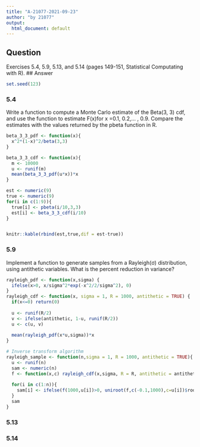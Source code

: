 ```yaml
---
title: "A-21077-2021-09-23"
author: "by 21077"
output:
  html_document: default
---
```


## Question
Exercises 5.4, 5.9, 5.13, and 5.14 (pages 149-151, Statistical Computating with R).
## Answer
```r
set.seed(123)
```

### 5.4
Write a function to compute a Monte Carlo estimate of the Beta(3, 3) cdf, and use the function to estimate F(x)for x =0.1, 0.2,... , 0.9. Compare the
estimates with the values returned by the pbeta function in R.
```r
beta_3_3_pdf <- function(x){
  x^2*(1-x)^2/beta(3,3) 
}

beta_3_3_cdf <- function(x){
  m <- 10000
  u <- runif(m)
  mean(beta_3_3_pdf(u*x))*x
}
```

```r
est <- numeric(9)
true <- numeric(9)
for(i in c(1:9)){
  true[i] <- pbeta(i/10,3,3)
  est[i] <- beta_3_3_cdf(i/10)
}


knitr::kable(rbind(est,true,dif = est-true))  
```

### 5.9
Implement a function to generate samples from a Rayleigh(σ) distribution, using antithetic variables. What is the percent reduction in variance?

```r
rayleigh_pdf <- function(x,sigma) {
  ifelse(x>0, x/sigma^2*exp(-x^2/2/sigma^2), 0)
}
rayleigh_cdf <- function(x, sigma = 1, R = 1000, antithetic = TRUE) {
  if(x<=0) return(0)
  
  u <- runif(R/2) 
  v <- ifelse(antithetic, 1-u, runif(R/2))
  u <- c(u, v)
  
  mean(rayleigh_pdf(x*u,sigma))*x
}
```
```r
# Inverse transform algorithm 
rayleigh_sample <- function(n,sigma = 1, R = 1000, antithetic = TRUE){
  u <- runif(n)
  sam <- numeric(n)
  f <- function(x,c) rayleigh_cdf(x,sigma, R = R, antithetic = antithetic) - c
  
  for(i in c(1:n)){
    sam[i] <- ifelse(f(1000,u[i])>0, uniroot(f,c(-0.1,1000),c=u[i])$root, 1000)
  }
  sam
}
```




### 5.13

### 5.14